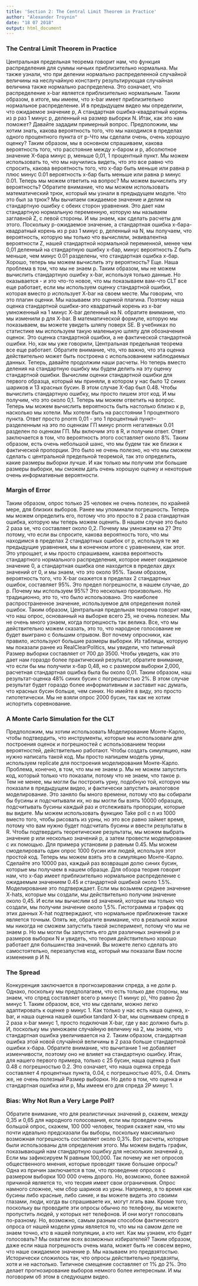 ```yaml
---
title: 'Section 2: The Central Limit Theorem in Practice'
author: "Alexander Troynin"
date: "18 07 2018"
output: html_document
---
```


### The Central Limit Theorem in Practice

Центральная предельная теорема говорит нам, что функция распределения для суммы ничьих приблизительно нормальна.
Мы также узнали, что при делении нормально распределенной случайной величины на неслучайную константу результирующая случайная величина также нормально распределена.
Это означает, что распределение x-bar является приблизительно нормальным.
Таким образом, в итоге, мы имеем, что x-bar имеет приблизительно нормальное распределение.
И в предыдущем видео мы определили, что ожидаемое значение p, А стандартная ошибка-квадратный корень из p раз 1 минус p, деленный на размер выборки N.
Итак, как это нам поможет?
Давайте зададим примерный вопрос.
Предположим, мы хотим знать, какова вероятность того, что мы находимся в пределах одного процентного пункта от p-Что мы сделали очень, очень хорошую оценку?
Таким образом, мы в основном спрашиваем, какова вероятность того, что расстояние между x-баром и p, абсолютное значение X-бара минус p, меньше 0,01, 1 процентный пункт.
Мы можем использовать то, что мы научились видеть, что это все равно что спросить, какова вероятность того, что х-бар быть меньше или равна p плюс минус 0.01 вероятность х-бар быть меньше или равна p минус 0.01.
Теперь мы можем ответить на вопрос?
Мы можем вычислить эту вероятность?
Обратите внимание, что мы можем использовать математический трюк, который мы узнали в предыдущем модуле.
Что это был за трюк?
Мы вычитаем ожидаемое значение и делим на стандартную ошибку с обеих сторон уравнения.
Это дает нам стандартную нормальную переменную, которую мы называем заглавной Z, с левой стороны.
И мы знаем, как сделать расчеты для этого.
Поскольку p-ожидаемое значение, а стандартная ошибка x-бара-квадратный корень из p раз 1 минус p, деленный на N, мы получаем, что вероятность, которую мы только что вычисляли, эквивалентна вероятности Z, нашей стандартной нормальной переменной,
менее чем 0,01 деленный на стандартную ошибку х-бар, минус вероятность Z быть меньше, чем минус 0.01 разделены, что стандартная ошибка х-бар.
Хорошо, теперь мы можем вычислить эту вероятность?
Еще.
Наша проблема в том, что мы не знаем p.
Таким образом, мы не можем вычислить стандартную ошибку x-bar, используя только данные.
Но оказывается - и это что-то новое, что мы показываем вам-что CLT все еще работает, если мы используем оценку стандартной ошибки, которая вместо p использует X-bar на своем месте.
Мы говорим, что это плагин оценки.
Мы называем это оценкой плагина.
Поэтому наша оценка стандартной ошибки-это квадратный корень из x-bar умноженный на 1 минус X-bar деленный на N. обратите внимание, что мы изменили p для X-bar.
В математической формуле, которую мы показываем, вы можете увидеть шляпу поверх SE.
В учебниках по статистике мы используем такую маленькую шляпу для обозначения оценок.
Это оценка стандартной ошибки, а не фактической стандартной ошибки.
Но, как мы уже говорили, Центральная предельная теорема все еще работает.
Обратите внимание, что, что важно, что эта оценка действительно может быть построена с использованием наблюдаемых данных.
Теперь, давайте продолжим наши расчеты.
Но теперь вместо деления на стандартную ошибку мы будем делить на эту оценку стандартной ошибки.
Вычислим оценки стандартной ошибки для первого образца, который мы приняли, в котором у нас было 12 синих шариков и 13 красных бусин.
В этом случае X-бар был 0.48.
Чтобы вычислить стандартную ошибку, мы просто пишем этот код.
И мы получим, что это около 0,1.
Теперь мы можем ответить на вопрос.
Теперь мы можем вычислить вероятность быть настолько близко к p, насколько мы хотели.
Мы хотели быть на расстоянии 1 процентного пункта.
Ответ просто pnorm 0,01 - это 1 процентный пункт--
разделенным на это по оценкам ГП минус pnorm негативных 0.01 разделен по оценкам ГП.
Мы включим это в R, и получим ответ.
Ответ заключается в том, что вероятность этого составляет около 8%.
Таким образом, есть очень небольшой шанс, что мы будем так же близки к фактической пропорции.
Это было не очень полезно, но что мы сможем сделать с центральной предельной теоремой, так это определить, какие размеры выборки лучше.
И как только мы получим эти большие размеры выборки, мы сможем дать очень хорошую оценку и некоторые очень информативные вероятности.

### Margin of Error

Таким образом, опрос только 25 человек не очень полезен, по крайней мере, для близких выборов.
Ранее мы упоминали погрешность.
Теперь мы можем определить его, потому что это просто в 2 раза стандартная ошибка, которую мы теперь можем оценить.
В нашем случае это было 2 раза se, что составляет около 0,2.
Почему мы умножаем на 2?
Это потому, что если вы спросите, какова вероятность того, что мы находимся в пределах 2 стандартных ошибок от p, используя те же предыдущие уравнения, мы в конечном итоге с уравнением, как этот.
Это упрощает, и мы просто спрашиваем, какова вероятность стандартного нормального распределения, которое имеет ожидаемое значение 0, а стандартная ошибка one находится в пределах двух значений от 0, и мы знаем, что это около 95%.
Таким образом, вероятность того, что X-bar окажется в пределах 2 стандартных ошибок, составляет 95%.
Это предел погрешности, в нашем случае, до p.
Почему мы используем 95%?
Это несколько произвольно.
Но традиционно, это то, что было использовано.
Это наиболее распространенное значение, используемое для определения полей ошибок.
Таким образом, Центральная предельная теорема говорит нам, что наш опрос, основанный на выборке всего 25, не очень полезен.
Мы не очень много узнаем, когда погрешность так велика.
Все, что мы действительно можем сказать, это то, что народное голосование не будет выиграно с большим отрывом.
Вот почему опросники, как правило, используют большие размеры выборки.
Из таблицы, которую мы показали ранее из RealClearPolitics, мы увидели, что типичный Размер выборки составляет от 700 до 3500.
Чтобы увидеть, как это дает нам гораздо более практический результат, обратите внимание, что если бы мы получили x-бар 0,48, но с размером выборки 2,000, расчетная стандартная ошибка была бы около 0,01.
Таким образом, наш результат-оценка 48% синих бусин с погрешностью 2%.
В этом случае результат будет гораздо более информативным и заставит нас думать, что красных бусин больше, чем синих.
Но имейте в виду, это просто гипотетически.
Мы не взяли опрос 2000 бусин, так как не хотим испортить соревнование.

### A Monte Carlo Simulation for the CLT

Предположим, мы хотим использовать Моделирование Монте-Карло, чтобы подтвердить, что инструменты, которые мы использовали для построения оценок и погрешностей с использованием теории вероятностей, действительно работают.
Чтобы создать симуляцию, нам нужно написать такой код.
Мы просто напишем модель урны, используем replicate для построения моделирования Монте-Карло.
Проблема, конечно, в том, что мы не знаем p.
Мы не можем запустить код, который только что показали, потому что не знаем, что такое p.
Тем не менее, мы могли бы построить урну, подобную той, которую мы показали в предыдущем видео, и фактически запустить аналоговое моделирование.
Это заняло бы много времени, потому что вы собирали бы бусины и подсчитывали их, но вы могли бы взять 10000 образцов, подсчитывать бусины каждый раз и отслеживать пропорции, которые вы видите.
Мы можем использовать функцию Take poll с n из 1000 вместо того, чтобы рисовать из урны, но это все равно займет время, потому что вам нужно будет подсчитать бусины и ввести результаты в R.
Чтобы подтвердить теоретические результаты, мы можем выбрать значение p или несколько значений p, а затем провести моделирование с их помощью.
Для примера установим p равным 0.45.
Мы можем смоделировать один опрос 1000 бусин или людей, используя этот простой код.
Теперь мы можем взять это в симуляцию Монте-Карло.
Сделайте это 10000 раз, каждый раз возвращая долю синих бусин, которые мы получаем в нашем образце.
Для обзора теория говорит нам, что x-бар имеет приблизительно нормальное распределение с ожидаемым значением 0.45 и стандартной ошибкой около 1.5%.
Моделирование это подтверждает.
Если мы возьмем среднее значение X-hats, которые мы создали, мы действительно получим значение около 0,45.
И если мы вычислим sd значений, которые мы только что создали, мы получим значение около 1,5%.
Гистограмма и график qq этих данных X-hat подтверждают, что нормальное приближение также является точным.
Опять же, обратите внимание, что в реальной жизни мы никогда не сможем запустить такой эксперимент, потому что мы не знаем p.
Но мы могли бы запустить его для различных значений p и размеров выборки N и увидеть, что теория действительно хорошо работает для большинства значений.
Вы можете легко сделать это самостоятельно, перезапустив код, который мы показали Вам после изменения p И N.

### The Spread

Конкуренция заключается в прогнозировании спреда, а не доли р.
Однако, поскольку мы предполагаем, что есть только две стороны, мы знаем, что спред составляет всего p минус (1 минус p), Что равно 2p минус 1.
Таким образом, все, что мы сделали, можно легко адаптировать к оценке p минус 1.
Как только у нас есть наша оценка, x-bar, и наша оценка нашей ошибки tandard X-bar, мы оцениваем спред в 2 раза x-bar минус 1, просто подключая X-bar, где у вас должно быть p.
И, поскольку мы умножаем случайную величину на 2, мы знаем, что стандартная ошибка увеличивается на 2.
Таким образом, стандартная ошибка этой новой случайной величины в 2 раза больше стандартной ошибки x-бара.
Обратите внимание, что вычитание 1 не добавляет изменчивости, поэтому оно не влияет на стандартную ошибку.
Итак, для нашего первого примера, только с 25 бусин, наша оценка p
был 0.48 с погрешностью 0.2.
Это означает, что наша оценка спреда составляет 4 процентных пункта, 0.04, с погрешностью 40%, 0.4.
Опять же, не очень полезный Размер выборки.
Но дело в том, что оценка и стандартная ошибка 
или p, Мы имеем его для спреда 2P минус 1.

### Bias: Why Not Run a Very Large Poll?

Обратите внимание, что для реалистичных значений p, скажем, между 0,35 и 0,65 для народного голосования, если мы проведем очень большой опрос, скажем, 100 000 человек, теория скажет нам, что мы почти идеально предсказали бы выборы, поскольку максимально возможная погрешность составляет около 0,3%.
Вот расчеты, которые были использованы для определения этого.
Мы можем видеть график, показывающий нам стандартную ошибку для нескольких значений p, Если мы зафиксируем N равным 100,000.
Так почему же нет опросов общественного мнения, которые проводят такие большие опросы?
Одна из причин заключается в том, что проведение опросов с размером выборки 100 000 очень дорого.
Но, возможно, более важной причиной является то, что теория имеет свои ограничения.
Опрос намного сложнее, чем сбор шариков из урны.
Например, в то время как бусины либо красные, либо синие, и вы можете видеть это своими глазами, люди, когда вы спрашиваете их, могут лгать вам.
Кроме того, поскольку вы проводите эти опросы обычно по телефону, вы можете пропустить людей, у которых нет телефонов.
И они могут голосовать по-разному.
Но, возможно, самым разным способом фактического опроса от нашей модели урны является то, что мы на самом деле не знаем точно, кто в нашей популяции, а кто нет.
Как мы узнаем, кто будет голосовать?
Мы охватим всех возможных избирателей?
Таким образом, даже если наша погрешность очень мала, может быть не совсем верно, что наше ожидаемое значение p.
Мы называем это предвзятостью.
Исторически сложилось так, что опросы действительно предвзяты, хотя и не настолько.
Типичное смещение составляет от 1% до 2%.
Это делает прогнозирование выборов немного более интересным.
И мы поговорим об этом в следующем видео.